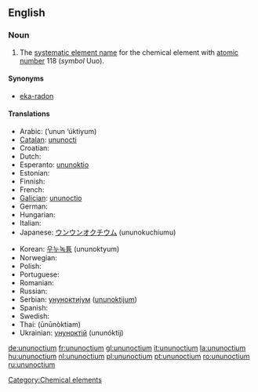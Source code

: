 ==English==
{{elements|Uuo|ununseptium|Uus|ununennium|Uue}}

===Noun===
{{en-noun|-}}
{{wikipedia}}

# The [[systematic element name]] for the chemical element with [[atomic number]] 118 (''symbol'' Uuo).

====Synonyms====
* [[eka-radon]]

====Translations====
{{trans-top|chemical element}}
* Arabic: {{Arab|[[أنون أوكتيوم]]}} (’unun ’úktiyum) {{m}}
* [[Catalan]]: [[ununocti]] {{m}}
* Croatian: {{t-|hr|ununoktij|m}}
* Dutch: {{t+|nl|ununoctium|n}}
* Esperanto: [[ununoktio]]
* Estonian: {{t-|et|ununoktium}}
* Finnish: {{t-|fi|ununoktium}}
* French: {{t+|fr|ununoctium|m}}
* [[Galician]]: [[ununoctio]] {{m}}
* German: {{t+|de|Ununoctium|n}}
* Hungarian: {{t+|hu|ununoctium}}
* Italian: {{t-|it|ununoctio|m}}
* Japanese: [[ウンウンオクチウム]] (ununokuchiumu)
{{trans-mid}}
* Korean: [[우누녹튬]] (ununoktyum)
* Norwegian: {{t-|no|ununoctium}}
* Polish: {{t+|pl|ununoctium|m}}
* Portuguese: {{t+|pt|ununóctio|m}}
* Romanian: {{t+|ro|ununoctiu|n}}
* Russian: {{t-|ru|унуноктий|m|tr=ununóktij|sc=Cyrl}}
* Serbian: [[унуноктијум]] ([[ununoktijum]]) {{m}}
* Spanish: {{t+|es|ununoctio|m}}
* Swedish: {{t-|sv|ununoctium}}
* Thai: {{Thai|[[อูนอูนออกเทียม]]}} (ūnūnòktiam)
* Ukrainian: [[унуноктій]] (ununóktij) {{m}}
{{trans-bottom}}

[[Category:Chemical elements]]

[[de:ununoctium]]
[[fr:ununoctium]]
[[gl:ununoctium]]
[[it:ununoctium]]
[[la:ununoctium]]
[[hu:ununoctium]]
[[nl:ununoctium]]
[[pl:ununoctium]]
[[pt:ununoctium]]
[[ro:ununoctium]]
[[ru:ununoctium]]